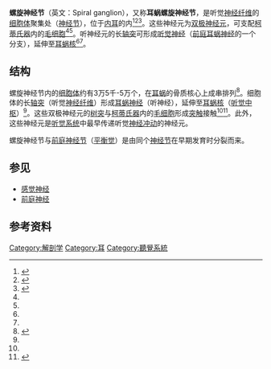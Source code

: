 {{Infobox anatomy
| Name = 螺旋神经节
| Image = Gray903.png
| Caption = 胎猫耳蜗管的横截面
| Image2 = Gray933.png
| Caption2 = 部分听神经放大图
| System = 
| Latin = ganglion spirale
| Precursor = 
}}'''螺旋神经节'''（英文：Spiral ganglion），又称'''耳蜗螺旋神经节'''，是听觉[[神经纤维|神经纤维]]的[[细胞体|细胞体]]聚集处（[[神经节|神经节]]），位于[[內耳|内耳]]的{{tsl|en|Modiolus (cochlea)|耳蜗轴}}内<ref name=":0">{{Cite journal|title=The spiral ganglion: connecting the peripheral and central auditory systems|url=https://www.ncbi.nlm.nih.gov/pmc/articles/PMC3152679/|last=Nayagam|first=Bryony A|last2=Muniak|first2=Michael A|date=2011-8|journal=Hearing research|issue=1-2|doi=10.1016/j.heares.2011.04.003|volume=278|pages=2–20|issn=0378-5955|pmc=3152679|pmid=21530629|last3=Ryugo|first3=David K}}</ref><ref name=":1">{{Cite web|title=Spiral Ganglion - an overview|url=https://www.sciencedirect.com/topics/neuroscience/spiral-ganglion|accessdate=2021-03-13|work=|publisher=Science Direct|language=en}}</ref><ref>{{Cite web|title=耳蜗螺旋神经节转录组分析最新研究进展|url=http://www.cebsit.cas.cn/yjz/lzy_/xw/202002/t20200217_5500469.html|accessdate=2021-03-13|work=|publisher=中国科学院脑科学与智能技术卓越创新中心|language=zh|archive-date=2020-05-21|archive-url=https://web.archive.org/web/20200521035014/http://www.cebsit.cas.cn/yjz/lzy_/xw/202002/t20200217_5500469.html|dead-url=no}}</ref>。这些神经元为[[雙極神經元|双极神经元]]，可支配[[柯蒂氏器|柯蒂氏器]]内的[[毛细胞|毛细胞]]<ref name=":0" /><ref name=":1" />。听神经元的长[[轴突|轴突]]可形成[[聽覺神經|听觉神经]]（[[前庭耳蜗神经|前庭耳蜗神经]]的一个分支），延伸至[[耳蜗核|耳蜗核]]<ref name=":0" /><ref name=":1" />。

== 结构 ==
螺旋神经节内的[[细胞体|细胞体]]约有3万5千-5万个，在[[耳蜗|耳蜗]]的骨质核心上成串排列<ref>{{Cite book|chapter=|url=https://books.google.com/books?id=DbahEn-y6AoC&q=%22spiral+ganglion%22+35000&pg=PA359|publisher=Lippincott Williams & Wilkins|date=2007|isbn=978-0-7817-6003-4|language=en|first=Mark F.|last=Bear|first2=Barry W.|last2=Connors|first3=Michael A.|last3=Paradiso|title=Neuroscience}}</ref>。细胞体的长[[轴突|轴突]]（听觉[[神经纤维|神经纤维]]）形成[[耳蜗神经|耳蜗神经]]（听神经），延伸至[[耳蜗核|耳蜗核]]（[[听觉中枢|听觉中枢]]）<ref name=":0" />。这些双极神经元的[[树突|树突]]与[[柯蒂氏器|柯蒂氏器]]内的[[毛细胞|毛细胞]]形成[[突触|突触]]接触<ref name=":0" /><ref>{{Cite journal|title=The Cochlear Spiral Ganglion Neurons: The Auditory Portion of the VIII Nerve|url=https://anatomypubs.onlinelibrary.wiley.com/doi/abs/10.1002/ar.23815|last=Carricondo|first=Francisco|last2=Romero‐Gómez|first2=Bárbara|date=2019|journal=The Anatomical Record|issue=3|doi=10.1002/ar.23815|volume=302|pages=463–471|language=en|issn=1932-8494}}</ref>。此外，这些神经元是[[听觉系统|听觉系统]]中最早传递听觉[[神经冲动|神经冲动]]的神经元。

螺旋神经节与[[前庭神经节|前庭神经节]]（[[平衡觉|平衡觉]]）是由同个[[神经节|神经节]]在早期发育时分裂而来。

== 参见 ==

* [[感觉神经|感觉神经]]
* [[前庭神经|前庭神经]]

== 参考资料 ==
{{reflist}}

{{脑神经}}

[[Category:解剖学|Category:解剖学]]
[[Category:耳|Category:耳]]
[[Category:聽覺系統|Category:聽覺系統]]
